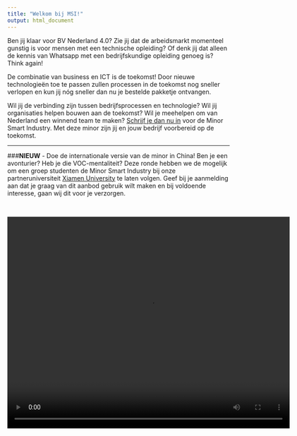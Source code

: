 ```yaml
---
title: "Welkom bij MSI!"
output: html_document
---
```


Ben jij klaar voor BV Nederland 4.0? Zie jij dat de arbeidsmarkt momenteel gunstig is voor mensen met een technische opleiding? Of denk jij dat alleen de kennis van Whatsapp met een bedrijfskundige opleiding genoeg is? Think again! 

De combinatie van business en ICT is de toekomst! Door nieuwe technologieën toe te passen zullen processen in de toekomst nog sneller verlopen en kun jij nóg sneller dan nu je bestelde pakketje ontvangen. 

Wil jij de verbinding zijn tussen bedrijfsprocessen en technologie? Wil jij organisaties helpen bouwen aan de toekomst? Wil je meehelpen om van Nederland een winnend team te maken? [Schrijf je dan nu in](https://www.kiesopmaat.nl/modules/han/FEM/138101/) voor de Minor Smart Industry. Met deze minor zijn jij en jouw bedrijf voorbereid op de toekomst.
<hr>

###**NIEUW** - Doe de internationale versie van de minor in China!
Ben je een avonturier? Heb je die VOC-mentaliteit? Deze ronde hebben we de mogelijk om een groep studenten de Minor Smart Industry bij onze partneruniversiteit <a href="http://www.checkitcenter.com/" target = "_blank">Xiamen University</a> te laten volgen. Geef bij je aanmelding aan dat je graag van dit aanbod gebruik wilt maken en bij voldoende interesse, gaan wij dit voor je verzorgen.

<br>

<video width="640" height="480" controls>
  <source src="videos/CHECK-IT_teaser_3.mp4" type="video/mp4">
  Your browser does not support the video tag.
</video>

